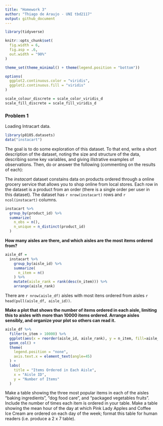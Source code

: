 ```yaml
---
title: "Homework 3"
author: "Thiago de Araujo - UNI tbd2117"
output: github_document
---
```


```r
library(tidyverse)

knitr::opts_chunk$set(
  fig.width = 6,
  fig.asp = .6,
  out.width = "90%"
)

theme_set(theme_minimal() + theme(legend.position = "bottom"))

options(
  ggplot2.continuous.color = "viridis",
  ggplot2.continuous.fill = "viridis"
)

scale_colour_discrete = scale_color_viridis_d
scale_fill_discrete = scale_fill_viridis_d
```

### Problem 1

Loading Intracart data.

```r
library(p8105.datasets)
data("instacart")
```

The goal is to do some exploration of this dataset. To that end, write a short description of the dataset, noting the size and structure of the data, describing some key variables, and giving illstrative examples of observations. Then, do or answer the following (commenting on the results of each):

The _instacart_ dataset constains data on products ordered through a online grocery service that allows you to shop online from local stores. Each row in the dataset is a product from an order (there is a single order per user in this dataset). The dataset has `r nrow(instacart)` rows and `r ncol(instacart)` columns.

```r
instacart %>% 
  group_by(product_id) %>% 
  summarize(
    n_obs = n(),
    n_unique = n_distinct(product_id)
  )
```


**How many aisles are there, and which aisles are the most items ordered from?**

```r
aisle_df =
  instacart %>% 
    group_by(aisle_id) %>% 
    summarize(
      n_item = n()
    ) %>% 
    mutate(aisle_rank = rank(desc(n_item))) %>% 
    arrange(aisle_rank)
```

There are `r nrow(aisle_df)` aisles with most itens ordered from aisles `r head(pull(aisle_df, aisle_id))`.

**Make a plot that shows the number of items ordered in each aisle, limiting this to aisles with more than 10000 items ordered. Arrange aisles sensibly, and organize your plot so others can read it.**

```r
aisle_df %>% 
  filter(n_item > 10000) %>%
  ggplot(aes(x = reorder(aisle_id, aisle_rank), y = n_item, fill=aisle_id)) + 
  geom_col() +
  theme(
    legend.position = "none",
    axis.text.x = element_text(angle=45)
  ) + 
  labs(
    title = "Items Ordered in Each Aisle",
    x = "Aisle ID",
    y = "Number of Items"
  )
```

Make a table showing the three most popular items in each of the aisles “baking ingredients”, “dog food care”, and “packaged vegetables fruits”. Include the number of times each item is ordered in your table.
Make a table showing the mean hour of the day at which Pink Lady Apples and Coffee Ice Cream are ordered on each day of the week; format this table for human readers (i.e. produce a 2 x 7 table).